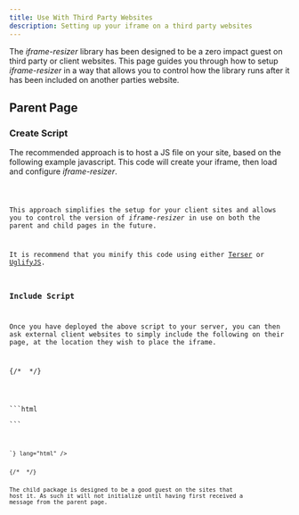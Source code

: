 ```yaml
---
title: Use With Third Party Websites
description: Setting up your iframe on a third party websites
---
```




The _iframe-resizer_ library has been designed to be a zero impact guest on third party or client websites.
This page guides you through how to setup _iframe-resizer_ in a way that allows you to control how the library
runs after it has been included on another parties website.

## Parent Page

### Create Script
The recommended approach is to host a JS file on your site, based on the following example javascript. 
This code will create your iframe, then load and configure _iframe-resizer_.

<Code lang="ts" title="load-iframe.js" code={loader} />

This approach simplifies the setup for your client sites and allows you to control the version of 
_iframe-resizer_ in use on both the parent and child pages in the future.

It is recommend that you minify this code using either [Terser](https://terser.org/) or 
[UglifyJS](https://skalman.github.io/UglifyJS-online/).

### Include Script

Once you have deployed the above script to your server, you can then ask external client websites
to simply include the following on their page, at the location they wish to place the iframe.

{/* <!-- prettier-ignore-start --> */}

<Tabs>
  <TabItem label="HTML">
```html
<script async src="https://your-domain.com/load-iframe.js">
```
  </TabItem>

</Tabs>
{/* <!-- prettier-ignore-end --> */}
 This will then create the iframe and configure _iframe-resizer_ on their page.

## Child Page

When displaying a third party iframe on your own site. You just need to ask the provider to include the child package 
anywhere on each of their webpages that you are displaying in your iframe. This can be either from your website, or 
_jsDeliver_. Self hosting this script has the advantage that you can upgrade to a future version without having to
have the other party make changes to their site.

{/* <!-- prettier-ignore-start --> */}

<Tabs>
  <TabItem label="HTML">
```html
<script
  src="https://your-site.com/node_modules/@iframe-resizer/child/index.umd.js"
  async  
></script>
```
  </TabItem>
  <TabItem label="jsDeliver CDN">
<Code code={`
<script
  src="https://cdn.jsdelivr.net/npm/@iframe-resizer/child@${VERSION}"
  async
></script>
`} lang="html" />
  </TabItem>
</Tabs>
{/* <!-- prettier-ignore-end --> */}

The child package is designed to be a good guest on the sites that host it. As such it will not initialize until
having first received a message from the parent page.

<FeedbackComponent />
